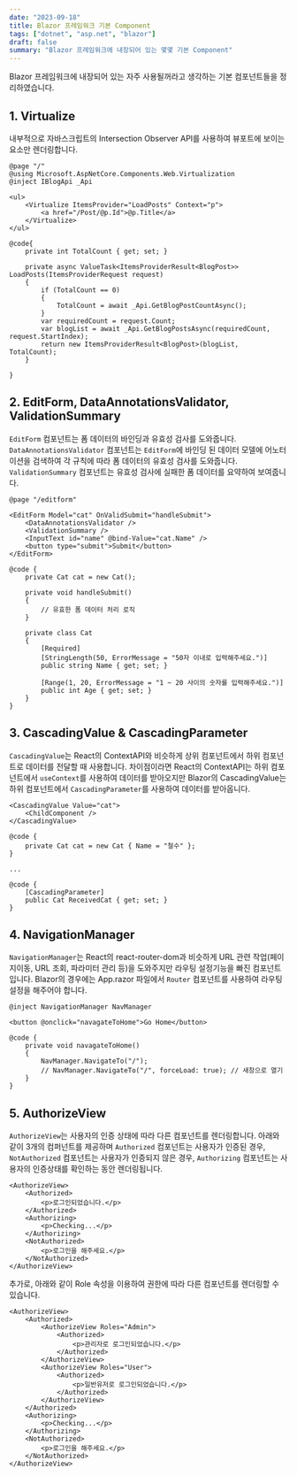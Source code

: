 ```yaml
---
date: "2023-09-18"
title: Blazor 프레임워크 기본 Component
tags: ["dotnet", "asp.net", "blazor"]
draft: false
summary: "Blazor 프레임워크에 내장되어 있는 몇몇 기본 Component"
---
```


Blazor 프레임워크에 내장되어 있는 자주 사용될꺼라고 생각하는 기본 컴포넌트들을 정리하였습니다.

## 1. Virtualize

내부적으로 자바스크립트의 Intersection Observer API를 사용하여 뷰포트에 보이는 요소만 렌더링합니다.

```razor
@page "/"
@using Microsoft.AspNetCore.Components.Web.Virtualization
@inject IBlogApi _Api

<ul>
    <Virtualize ItemsProvider="LoadPosts" Context="p">
        <a href="/Post/@p.Id">@p.Title</a>
    </Virtualize>
</ul>

@code{
    private int TotalCount { get; set; }

    private async ValueTask<ItemsProviderResult<BlogPost>> LoadPosts(ItemsProviderRequest request)
    {
        if (TotalCount == 0)
        {
            TotalCount = await _Api.GetBlogPostCountAsync();
        }
        var requiredCount = request.Count;
        var blogList = await _Api.GetBlogPostsAsync(requiredCount, request.StartIndex);
        return new ItemsProviderResult<BlogPost>(blogList, TotalCount);
    }

}
```

## 2. EditForm, DataAnnotationsValidator, ValidationSummary

`EditForm` 컴포넌트는 폼 데이터의 바인딩과 유효성 검사를 도와줍니다.<br/>
`DataAnnotationsValidator` 컴포넌트는 `EditForm`에 바인딩 된 데이터 모델에 어노터이션을 검색하여 각 규칙에 따라 폼 데이터의 유효성 검사를 도와줍니다.<br/>
`ValidationSummary` 컴포넌트는 유효성 검사에 실패한 폼 데이터를 요약하여 보여줍니다.

```razor
@page "/editform"

<EditForm Model="cat" OnValidSubmit="handleSubmit">
    <DataAnnotationsValidator />
    <ValidationSummary />
    <InputText id="name" @bind-Value="cat.Name" />
    <button type="submit">Submit</button>
</EditForm>

@code {
    private Cat cat = new Cat();

    private void handleSubmit()
    {
        // 유효한 폼 데이터 처리 로직
    }

    private class Cat
    {
        [Required]
        [StringLength(50, ErrorMessage = "50자 이내로 입력해주세요.")]
        public string Name { get; set; }

        [Range(1, 20, ErrorMessage = "1 ~ 20 사이의 숫자를 입력해주세요.")]
        public int Age { get; set; }
    }
}

```

## 3. CascadingValue & CascadingParameter

`CascadingValue`는 React의 ContextAPI와 비슷하게 상위 컴포넌트에서 하위 컴포넌트로 데이터를 전달할 때 사용합니다.
차이점이라면 React의 ContextAPI는 하위 컴포넌트에서 `useContext`를 사용하여 데이터를 받아오지만 Blazor의 CascadingValue는 하위 컴포넌트에서 `CascadingParameter`를 사용하여 데이터를 받아옵니다.

```razor
<CascadingValue Value="cat">
    <ChildComponent />
</CascadingValue>

@code {
    private Cat cat = new Cat { Name = "철수" };
}

...

@code {
    [CascadingParameter]
    public Cat ReceivedCat { get; set; }
}

```

## 4. NavigationManager

`NavigationManager`는 React의 react-router-dom과 비슷하게 URL 관련 작업(페이지이동, URL 조회, 파라미터 관리 등)을 도와주지만 라우팅 설정기능을 빠진 컴포넌트입니다.
Blazor의 경우에는 App.razor 파일에서 `Router` 컴포넌트를 사용하여 라우팅 설정을 해주어야 합니다.

```razor
@inject NavigationManager NavManager

<button @onclick="navagateToHome">Go Home</button>

@code {
    private void navagateToHome()
    {
        NavManager.NavigateTo("/");
        // NavManager.NavigateTo("/", forceLoad: true); // 새창으로 열기
    }
}

```

## 5. AuthorizeView

`AuthorizeView`는 사용자의 인증 상태에 따라 다른 컴포넌트를 렌더링합니다.
아래와 같이 3개의 컴퍼넌트를 제공하며
`Authorized` 컴포넌트는 사용자가 인증된 경우,
`NotAuthorized` 컴포넌트는 사용자가 인증되지 않은 경우,
`Authorizing` 컴포넌트는 사용자의 인증상태를 확인하는 동안 렌더링됩니다.

```razor
<AuthorizeView>
    <Authorized>
        <p>로그인되었습니다.</p>
    </Authorized>
    <Authorizing>
        <p>Checking...</p>
    </Authorizing>
    <NotAuthorized>
        <p>로그인을 해주세요.</p>
    </NotAuthorized>
</AuthorizeView>

```

추가로, 아래와 같이 Role 속성을 이용하여 권한에 따라 다른 컴포넌트를 렌더링할 수 있습니다.

```razor
<AuthorizeView>
    <Authorized>
        <AuthorizeView Roles="Admin">
            <Authorized>
                <p>관리자로 로그인되었습니다.</p>
            </Authorized>
        </AuthorizeView>
        <AuthorizeView Roles="User">
            <Authorized>
                <p>일반유저로 로그인되었습니다.</p>
            </Authorized>
        </AuthorizeView>
    </Authorized>
    <Authorizing>
        <p>Checking...</p>
    </Authorizing>
    <NotAuthorized>
        <p>로그인을 해주세요.</p>
    </NotAuthorized>
</AuthorizeView>

```
